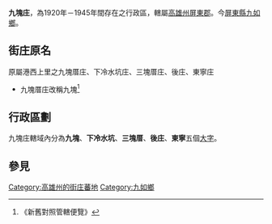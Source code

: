 {{noteTA
|1=zh-hans:庄; zh-hant:庄;
}}
'''九塊庄'''，為1920年－1945年間存在之行政區，轄屬[[高雄州|高雄州]][[屏東郡|屏東郡]]。今[[屏東縣|屏東縣]][[九如鄉|九如鄉]]。

==街庄原名==
原屬港西上里之九塊厝庄、下冷水坑庄、三塊厝庄、後庄、東寧庄
*九塊厝庄改稱九塊<ref>《新舊對照管轄便覽》</ref>

==行政區劃==
九塊庄轄域內分為'''九塊'''、'''下冷水坑'''、'''三塊厝'''、'''後庄'''、'''東寧'''五個[[大字_(行政區劃)|大字]]。

== 參見 ==
{{reflist}}

{{高雄州}}
[[Category:高雄州的街庄蕃地|Category:高雄州的街庄蕃地]]
[[Category:九如鄉|Category:九如鄉]]